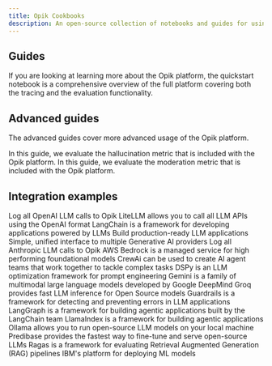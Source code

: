 ```yaml
---
title: Opik Cookbooks
description: An open-source collection of notebooks and guides for using the Opik platform.
---
```


## Guides

<Card title="Quickstart Notebook" icon="link" href="/docs/cookbook/quickstart_notebook">
  If you are looking at learning more about the Opik platform, the quickstart
  notebook is a comprehensive overview of the full platform covering both
  the tracing and the evaluation functionality.
</Card>

## Advanced guides
The advanced guides cover more advanced usage of the Opik platform.

<CardGroup cols={2}>
  <Card title="Evaluate Hallucination Metric" href="docs/cookbook/evaluate_hallucination_metric">
    In this guide, we evaluate the hallucination metric that is included
    with the Opik platform.
  </Card>
    <Card title="Evaluate Moderation Metric" href="docs/cookbook/evaluate_moderation_metric">
    In this guide, we evaluate the moderation metric that is included
    with the Opik platform.
  </Card>
</CardGroup>


## Integration examples

<CardGroup cols={3}>
  <Card title="OpenAI" href="docs/cookbook/openai">
      Log all OpenAI LLM calls to Opik
  </Card>
  <Card title="LiteLLM" href="docs/cookbook/litellm">
    LiteLLM allows you to call all LLM APIs using the OpenAI format
  </Card>
  <Card title="LangChain" href="docs/cookbook/langchain">
    LangChain is a framework for developing applications powered by LLMs
  </Card>
  <Card title="Haystack" href="docs/cookbook/haystack">
    Build production-ready LLM applications
  </Card>
  <Card title="aisuite" href="docs/cookbook/aisuite">
    Simple, unified interface to multiple Generative AI providers
  </Card>
  <Card title="Anthropic" href="docs/cookbook/anthropic">
    Log all Anthropic LLM calls to Opik
  </Card>
  <Card title="Bedrock" href="docs/cookbook/bedrock">
    AWS Bedrock is a managed service for high performing foundational models
  </Card>
  <Card title="CrewAI" href="docs/cookbook/crewai">
    CrewAi can be used to create AI agent teams that work together to tackle complex tasks
  </Card>
  <Card title="DSPy" href="docs/cookbook/dspy">
    DSPy is an LLM optimization framework for prompt engineering
  </Card>
  <Card title="Gemini" href="docs/cookbook/gemini">
    Gemini is a family of multimodal large language models developed by Google DeepMind
  </Card>
  <Card title="Groq" href="docs/cookbook/groq">
    Groq provides fast LLM inference for Open Source models
  </Card>
  <Card title="Guardrails" href="docs/cookbook/guardrails-ai">
    Guardrails is a framework for detecting and preventing errors in LLM applications
  </Card>
  <Card title="LangGraph" href="docs/cookbook/langgraph">
    LangGraph is a framework for building agentic applications built by the LangChain team
  </Card>
  <Card title="LlamaIndex" href="docs/cookbook/llama-index">
    LlamaIndex is a framework for building agentic applications
  </Card>
  <Card title="Ollama" href="docs/cookbook/ollama">
    Ollama allows you to run open-source LLM models on your local machine
  </Card>
  <Card title="Predibase" href="docs/cookbook/predibase">
    Predibase provides the fastest way to fine-tune and serve open-source LLMs
  </Card>
  <Card title="Ragas" href="docs/cookbook/ragas">
    Ragas is a framework for evaluating Retrieval Augmented Generation (RAG) pipelines
  </Card>
  <Card title="watsonx" href="docs/cookbook/watsonx">
    IBM's platform for deploying ML models
  </Card>
</CardGroup>
